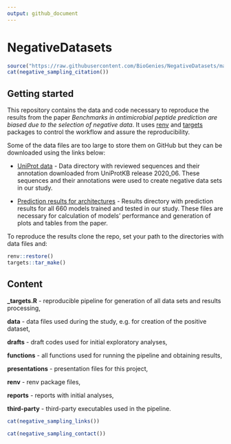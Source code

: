 ```yaml
---
output: github_document
---      
```


# NegativeDatasets

```r
source("https://raw.githubusercontent.com/BioGenies/NegativeDatasets/main/docs/rmd_scripts.R")
cat(negative_sampling_citation())
```

## Getting started

This repository contains the data and code necessary to reproduce the results from the paper *Benchmarks in antimicrobial peptide prediction are biased due to the selection of negative data*. It uses [renv](https://CRAN.R-project.org/package=renv) and [targets](https://CRAN.R-project.org/package=targets) packages to control the workflow and assure the reproducibility. 

Some of the data files are too large to store them on GitHub but they can be downloaded using the links below:

- [UniProt data](https://www.dropbox.com/sh/n7hcu1byp1izuwv/AAB6irXnv8S5dE-LEW4QkM-ya?dl=0) - Data directory with reviewed sequences and their annotation downloaded from UniProtKB release 2020_06. These sequences and their annotations were used to create negative data sets in our study. 

- [Prediction results for architectures](https://www.dropbox.com/sh/iuytufcl92kd61a/AAArrO0P9XhZavDxfTpqjIhua?dl=0) - Results directory with prediction results for all 660 models trained and tested in our study. These files are necessary for calculation of models' performance and generation of plots and tables from the paper.

To reproduce the results clone the repo, set your path to the directories with data files and:

``` r
renv::restore()
targets::tar_make()
```


## Content

**\_targets.R** - reproducible pipeline for generation of all data sets and results processing, 

**data** - data files used during the study, e.g. for creation of the positive dataset,

**drafts** - draft codes used for initial exploratory analyses,

**functions** - all functions used for running the pipeline and obtaining results,

**presentations** - presentation files for this project,

**renv** - renv package files,

**reports** - reports with initial analyses,

**third-party** - third-party executables used in the pipeline.



```r
cat(negative_sampling_links())
```

  
```r
cat(negative_sampling_contact())
```

